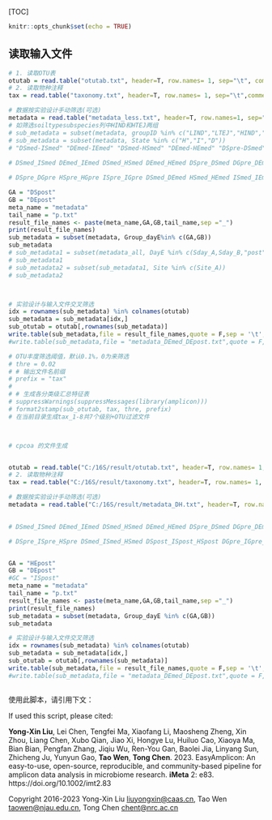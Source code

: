 [TOC]




```{r setup, include=FALSE}
knitr::opts_chunk$set(echo = TRUE)
```
 
## 读取输入文件

```{r read}
# 1. 读取OTU表
otutab = read.table("otutab.txt", header=T, row.names= 1, sep="\t", comment.char = "", stringsAsFactors = F)
# 2. 读取物种注释
tax = read.table("taxonomy.txt", header=T, row.names= 1, sep="\t",comment.char = "", stringsAsFactors = F) 

# 数据按实验设计手动筛选(可选)
metadata = read.table("metadata_less.txt", header=T, row.names=1, sep="\t") 
# 如筛选soiltypesubspecies列中HIND和HTEJ两组
# sub_metadata = subset(metadata, groupID %in% c("LIND","LTEJ","HIND","HTEJ"))
# sub_metadata = subset(metadata, State %in% c("H","I","D"))
# "DSmed-ISmed" "DEmed-IEmed" "DSmed-HSmed" "DEmed-HEmed" "DSpre-DSmed" "DGpre-DEmed" "DSmed-DSpost" "DEmed-DEpost" "DSpre-DSpost" "DGpre-DEpost" "HSpre-HSmed" "HSmed-HSpost" "HGpre-HEmed" "HEmed-HEpost"
 
# DSmed_ISmed DEmed_IEmed DSmed_HSmed DEmed_HEmed DSpre_DSmed DGpre_DEmed DSmed_DSpost DEmed_DEpost DSpre_DSpost DGpre_DEpost HSpre_HSmed HSmed_HSpost HGpre_HEmed HEmed_HEpost

# DSpre_DGpre HSpre_HGpre ISpre_IGpre DSmed_DEmed HSmed_HEmed ISmed_IEmed DSpost_DEpost     HSpost_HEpost ISpost_IEpost

GA = "DSpost"
GB = "DEpost"
meta_name = "metadata"
tail_name = "p.txt"
result_file_names <- paste(meta_name,GA,GB,tail_name,sep ="_")
print(result_file_names)
sub_metadata = subset(metadata, Group_dayE%in% c(GA,GB))
sub_metadata
# sub_metadata1 = subset(metadata_all, DayE %in% c(Sday_A,Sday_B,"post"))
# sub_metadata1
# sub_metadata2 = subset(sub_metadata1, Site %in% c(Site_A))
# sub_metadata2



# 实验设计与输入文件交叉筛选
idx = rownames(sub_metadata) %in% colnames(otutab)
sub_metadata = sub_metadata[idx,]
sub_otutab = otutab[,rownames(sub_metadata)]
write.table(sub_metadata,file = result_file_names,quote = F,sep = '\t', row.names = T, col.names = T)
#write.table(sub_metadata,file = "metadata_DEmed_DEpost.txt",quote = F,sep = '\t', row.names = T, col.names = T)

# OTU丰度筛选阈值，默认0.1%，0为来筛选
# thre = 0.02
# # 输出文件名前缀
# prefix = "tax"
# 
# # 生成各分类级汇总特征表
# suppressWarnings(suppressMessages(library(amplicon)))
# format2stamp(sub_otutab, tax, thre, prefix)
# 在当前目录生成tax_1-8共7个级别+OTU过滤文件



# cpcoa 的文件生成


otutab = read.table("C:/16S/result/otutab.txt", header=T, row.names= 1, sep="\t", comment.char = "", stringsAsFactors = F)
# 2. 读取物种注释
tax = read.table("C:/16S/result/taxonomy.txt", header=T, row.names= 1, sep="\t",comment.char = "", stringsAsFactors = F) 

# 数据按实验设计手动筛选(可选)
metadata = read.table("C:/16S/result/metadata_DH.txt", header=T, row.names=1, sep="\t") 

 
# DSmed_ISmed DEmed_IEmed DSmed_HSmed DEmed_HEmed DSpre_DSmed DGpre_DEmed DSmed_DSpost DEmed_DEpost DSpre_DSpost DGpre_DEpost HSpre_HSmed HSmed_HSpost HGpre_HEmed HEmed_HEpost

# DSpre_ISpre_HSpre DSmed_ISmed_HSmed DSpost_ISpost_HSpost DGpre_IGpre_HGpre DEmed_IEmed_HEmed DEpost_IEpost_HEpost HSpre_HSmed_HSpost HGpre_HEmed_HEpost DSpre_DSmed_DSpost DGpre_DEmed_DEpost 


GA = "HEpost"
GB = "DEpost"
#GC = "ISpost"
meta_name = "metadata"
tail_name = "p.txt"
result_file_names <- paste(meta_name,GA,GB,tail_name,sep ="_")
print(result_file_names)
sub_metadata = subset(metadata, Group_dayE %in% c(GA,GB))
sub_metadata

# 实验设计与输入文件交叉筛选
idx = rownames(sub_metadata) %in% colnames(otutab)
sub_metadata = sub_metadata[idx,]
sub_otutab = otutab[,rownames(sub_metadata)]
write.table(sub_metadata,file = result_file_names,quote = F,sep = '\t', row.names = T, col.names = T)
#write.table(sub_metadata,file = "metadata_DEmed_DEpost.txt",quote = F,sep = '\t', row.names = T, col.names = T)



```
使用此脚本，请引用下文：

If used this script, please cited:

**Yong-Xin Liu**, Lei Chen, Tengfei Ma, Xiaofang Li, Maosheng Zheng, Xin Zhou, Liang Chen, Xubo Qian, Jiao Xi, Hongye Lu, Huiluo Cao, Xiaoya Ma, Bian Bian, Pengfan Zhang, Jiqiu Wu, Ren-You Gan, Baolei Jia, Linyang Sun, Zhicheng Ju, Yunyun Gao, **Tao Wen**, **Tong Chen**. 2023. EasyAmplicon: An easy-to-use, open-source, reproducible, and community-based pipeline for amplicon data analysis in microbiome research. **iMeta** 2: e83. https://doi.org/10.1002/imt2.83

Copyright 2016-2023 Yong-Xin Liu <liuyongxin@caas.cn>, Tao Wen <taowen@njau.edu.cn>, Tong Chen <chent@nrc.ac.cn>